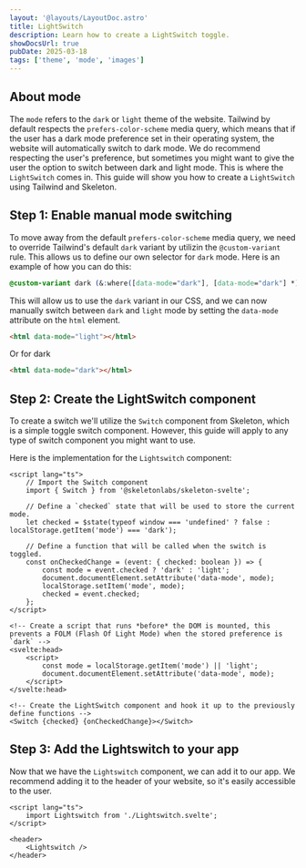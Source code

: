 ```yaml
---
layout: '@layouts/LayoutDoc.astro'
title: LightSwitch
description: Learn how to create a LightSwitch toggle.
showDocsUrl: true
pubDate: 2025-03-18
tags: ['theme', 'mode', 'images']
---
```



## About mode

The `mode` refers to the `dark` or `light` theme of the website. Tailwind by default respects the `prefers-color-scheme` media query, which means that if the user has a dark mode preference set in their operating system, the website will automatically switch to dark mode.
We do recommend respecting the user's preference, but sometimes you might want to give the user the option to switch between dark and light mode. This is where the `LightSwitch` comes in.
This guide will show you how to create a `LightSwitch` using Tailwind and Skeleton.

## Step 1: Enable manual mode switching

To move away from the default `prefers-color-scheme` media query, we need to override Tailwind's default `dark` variant by utilizin the `@custom-variant` rule.
This allows us to define our own selector for `dark` mode. Here is an example of how you can do this:

```css
@custom-variant dark (&:where([data-mode="dark"], [data-mode="dark"] *));
```

This will allow us to use the `dark` variant in our CSS, and we can now manually switch between `dark` and `light` mode by setting the `data-mode` attribute on the `html` element.

```html
<html data-mode="light"></html>
```

Or for dark

```html
<html data-mode="dark"></html>
```

## Step 2: Create the LightSwitch component

To create a switch we'll utilize the `Switch` component from Skeleton, which is a simple toggle switch component. However, this guide will apply to any type of switch component you might want to use.

Here is the implementation for the `Lightswitch` component:

```svelte
<script lang="ts">
	// Import the Switch component
	import { Switch } from '@skeletonlabs/skeleton-svelte';

	// Define a `checked` state that will be used to store the current mode.
	let checked = $state(typeof window === 'undefined' ? false : localStorage.getItem('mode') === 'dark');

	// Define a function that will be called when the switch is toggled.
	const onCheckedChange = (event: { checked: boolean }) => {
		const mode = event.checked ? 'dark' : 'light';
		document.documentElement.setAttribute('data-mode', mode);
		localStorage.setItem('mode', mode);
		checked = event.checked;
	};
</script>

<!-- Create a script that runs *before* the DOM is mounted, this prevents a FOLM (Flash Of Light Mode) when the stored preference is `dark` -->
<svelte:head>
	<script>
		const mode = localStorage.getItem('mode') || 'light';
		document.documentElement.setAttribute('data-mode', mode);
	</script>
</svelte:head>

<!-- Create the LightSwitch component and hook it up to the previously define functions -->
<Switch {checked} {onCheckedChange}></Switch>
```

## Step 3: Add the Lightswitch to your app

Now that we have the `Lightswitch` component, we can add it to our app. We recommend adding it to the header of your website, so it's easily accessible to the user.

```svelte
<script lang="ts">
	import Lightswitch from './Lightswitch.svelte';
</script>

<header>
	<Lightswitch />
</header>
```
